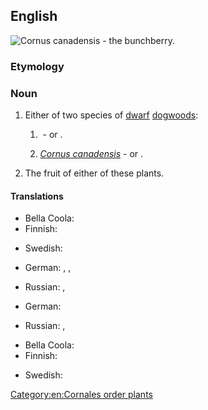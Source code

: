 ==English==
[[Image:Cornus unalaschkensis 25781.jpg|thumb|''[[Cornus canadensis]]'' - the '''bunchberry'''.]]
{{wikipedia}}

===Etymology===
{{compound|en|bunch|berry}}

===Noun===
{{en-noun}}

# Either of two species of [[dwarf]] [[dogwood]]s:
## {{taxlink|Cornus suecica|species|noshow=1|ver=161031}}&nbsp;- {{vern|Eurasian bunchberry}} or {{vern|northern bunchberry}}.
## ''[[Cornus canadensis]]''&nbsp;- {{vern|Canadian bunchberry}} or {{vern|eastern bunchberry}}.
##: {{syn|en|{{vern|Canadian dwarf cornel}}|{{l|en|crackerberry}}}}
#: {{hypernyms|en|cornel|dogwood}}
# The fruit of either of these plants.

====Translations====
{{trans-top|plant}}
* Bella Coola: {{t|blc|p̓x̣ʷłtłp}}
* Finnish: {{t+|fi|ruohokanukka}}
{{trans-mid}}
* Swedish: {{t|sv|hönsbär|n}}
{{trans-bottom}}

{{trans-top|''Cornus canadensis''}}
* German: {{t|de|Kanadischer Hartriegel}}, {{t|de|Teppich-Hartriegel|m}}, {{t|de|Teppichhartriegel|m}}
{{trans-mid}}
* Russian: {{t|ru|дёрен кана́дский|m}}, {{t|ru|кизи́л кана́дский|m}}
{{trans-bottom}}

{{trans-top|''Cornus suecica''}}
* German: {{t+|de|Schwedischer Hartriegel}}
{{trans-mid}}
* Russian: {{t|ru|дёрен шве́дский|m}}, {{t|ru|кизи́л шве́дский|m}}
{{trans-bottom}}

{{trans-top|fruit}}
* Bella Coola: {{t|blc|p̓x̣ʷłt}}
* Finnish: {{t|fi|[[ruohokanukan]] [[marja]]}}
{{trans-mid}}
* Swedish: {{t|sv|hönsbär|n}}
{{trans-bottom}}

[[Category:en:Cornales order plants]]